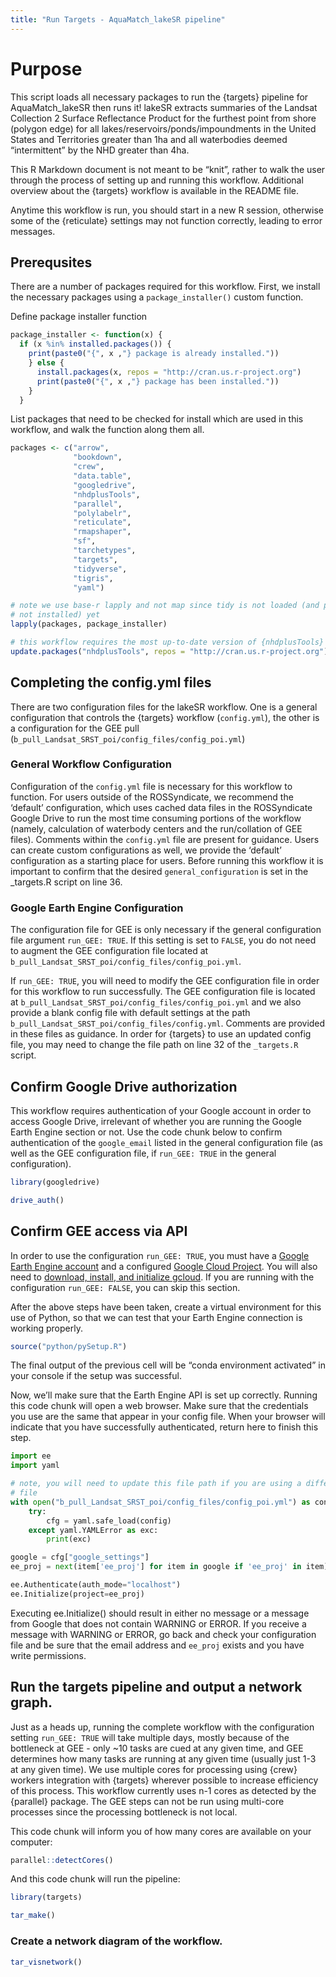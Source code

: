 ```yaml
---
title: "Run Targets - AquaMatch_lakeSR pipeline"
---
```


# Purpose

This script loads all necessary packages to run the {targets} pipeline for 
AquaMatch_lakeSR then runs it! lakeSR extracts summaries of the Landsat Collection
2 Surface Reflectance Product for the furthest point from shore (polygon edge) for
all lakes/reservoirs/ponds/impoundments in the United States and Territories greater
than 1ha and all waterbodies deemed "intermittent" by the NHD greater than 4ha. 

This R Markdown document is not meant to be "knit", rather to walk the user through
the process of setting up and running this workflow. Additional overview about
the {targets} workflow is available in the README file.

Anytime this workflow is run, you should start in a new R session, otherwise 
some of the {reticulate} settings may not function correctly, leading to error
messages.


## Prerequsites

There are a number of packages required for this workflow. First, we install 
the necessary packages using a `package_installer()` custom function.

Define package installer function

```r
package_installer <- function(x) {
  if (x %in% installed.packages()) {
    print(paste0("{", x ,"} package is already installed."))
    } else {
      install.packages(x, repos = "http://cran.us.r-project.org")
      print(paste0("{", x ,"} package has been installed."))
    }
  }
```

List packages that need to be checked for install which are used in this workflow, 
and walk the function along them all.

```r
packages <- c("arrow",
              "bookdown",
              "crew",
              "data.table",
              "googledrive",
              "nhdplusTools",
              "parallel",
              "polylabelr",
              "reticulate",
              "rmapshaper",
              "sf",
              "tarchetypes",
              "targets",
              "tidyverse",
              "tigris",
              "yaml")

# note we use base-r lapply and not map since tidy is not loaded (and possibly
# not installed) yet
lapply(packages, package_installer)

# this workflow requires the most up-to-date version of {nhdplusTools}
update.packages("nhdplusTools", repos = "http://cran.us.r-project.org")
```


## Completing the config.yml files

There are two configuration files for the lakeSR workflow. One is a general configuration
that controls the {targets} workflow (`config.yml`), the other is a configuration 
for the GEE pull (`b_pull_Landsat_SRST_poi/config_files/config_poi.yml`)

### General Workflow Configuration

Configuration of the `config.yml` file is necessary for this workflow to function.
For users outside of the ROSSyndicate, we recommend the 'default' configuration, 
which uses cached data files in the ROSSyndicate Google Drive to run the most time
consuming portions of the workflow (namely, calculation of waterbody centers and
the run/collation of GEE files). Comments within the `config.yml` file are present
for guidance. Users can create custom configurations as well, we provide the 
'default' configuration as a starting place for users. Before running this workflow
it is important to confirm that the desired `general_configuration` is set in the 
_targets.R script on line 36.

### Google Earth Engine Configuration

The configuration file for GEE is only necessary if the general configuration
file argument `run_GEE: TRUE`. If this setting is set to `FALSE`, you 
do not need to augment the GEE configuration file located at
`b_pull_Landsat_SRST_poi/config_files/config_poi.yml`.

If `run_GEE: TRUE`, you will need to modify the GEE configuration 
file in order for this workflow to run successfully. The GEE configuration file
is located at `b_pull_Landsat_SRST_poi/config_files/config_poi.yml` and we
also provide a blank config file with default settings at the path 
`b_pull_Landsat_SRST_poi/config_files/config.yml`. Comments are provided in these
files as guidance. In order for {targets} to use an updated config file, you may 
need to change the file path on line 32 of the `_targets.R` script.


## Confirm Google Drive authorization

This workflow requires authentication of your Google account in order to access
Google Drive, irrelevant of whether you are running the Google Earth Engine 
section or not. Use the code chunk below to confirm authentication of the 
`google_email` listed in the general configuration file (as well as the GEE 
configuration file, if `run_GEE: TRUE` in the general configuration). 

```r
library(googledrive)

drive_auth()
```


## Confirm GEE access via API

In order to use the configuration `run_GEE: TRUE`, you must have a 
[Google Earth Engine account](https://earthengine.google.com/signup/) 
and a configured [Google Cloud Project](https://developers.google.com/earth-engine/cloud/projects). 
You will also need to [download, install, and initialize gcloud](https://cloud.google.com/sdk/docs/install). 
If you are running with the configuration `run_GEE: FALSE`, you can skip this section.

After the above steps have been taken, create a virtual environment for this use 
of Python, so that we can test that your Earth Engine connection is working properly.

```r
source("python/pySetup.R")
```

The final output of the previous cell will be "conda environment activated" in your
console if the setup was successful. 

Now, we'll make sure that the Earth Engine API is set up correctly. Running this
code chunk will open a web browser. Make sure that the credentials you use are
the same that appear in your config file. When your browser will indicate that you 
have successfully authenticated, return here to finish this step.

```python
import ee
import yaml

# note, you will need to update this file path if you are using a different config
# file
with open("b_pull_Landsat_SRST_poi/config_files/config_poi.yml") as config:
    try:
        cfg = yaml.safe_load(config)
    except yaml.YAMLError as exc:
        print(exc)

google = cfg["google_settings"]
ee_proj = next(item['ee_proj'] for item in google if 'ee_proj' in item)

ee.Authenticate(auth_mode="localhost")
ee.Initialize(project=ee_proj)

```

Executing ee.Initialize() should result in either no message or a message from 
Google that does not contain WARNING or ERROR. If you receive a message with WARNING
or ERROR, go back and check your configuration file and be sure that the email
address and `ee_proj` exists and you have write permissions. 


## Run the targets pipeline and output a network graph.

Just as a heads up, running the complete workflow with the configuration setting
`run_GEE: TRUE` will take multiple days, mostly because
of the bottleneck at GEE - only ~10 tasks are cued at any given time, and GEE determines
how many tasks are running at any given time (usually just 1-3 at any given time). 
We use multiple cores for processing using {crew} workers integration with {targets} wherever 
possible to increase efficiency of this process. This workflow currently uses 
n-1 cores as detected by the {parallel} package. The GEE steps can not be run 
using multi-core processes since the processing bottleneck is not local. 

This code chunk will inform you of how many cores are available on your computer:
```r
parallel::detectCores()
```

And this code chunk will run the pipeline:

```r
library(targets)

tar_make()
```



### Create a network diagram of the workflow.

```r
tar_visnetwork()
```

